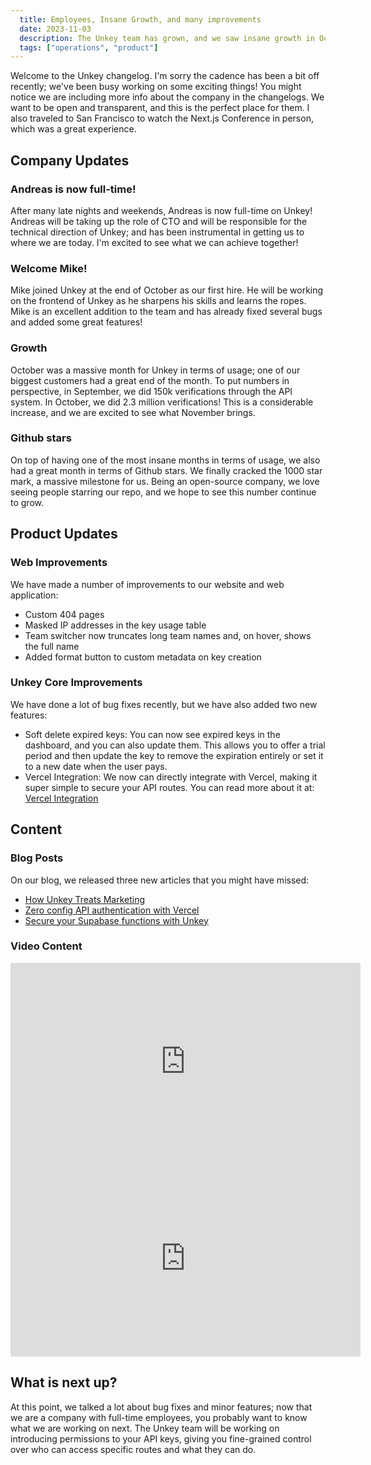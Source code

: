 ```yaml
---
  title: Employees, Insane Growth, and many improvements
  date: 2023-11-03
  description: The Unkey team has grown, and we saw insane growth in October.
  tags: ["operations", "product"]
---
```


Welcome to the Unkey changelog. I'm sorry the cadence has been a bit off recently; we've been busy working on some exciting things! You might notice we are including more info about the company in the changelogs. We want to be open and transparent, and this is the perfect place for them. I also traveled to San Francisco to watch the Next.js Conference in person, which was a great experience.

## Company Updates

### Andreas is now full-time!

After many late nights and weekends, Andreas is now full-time on Unkey! Andreas will be taking up the role of CTO and will be responsible for the technical direction of Unkey; and has been instrumental in getting us to where we are today. I'm excited to see what we can achieve together!

### Welcome Mike!

Mike joined Unkey at the end of October as our first hire. He will be working on the frontend of Unkey as he sharpens his skills and learns the ropes. Mike is an excellent addition to the team and has already fixed several bugs and added some great features!

### Growth

October was a massive month for Unkey in terms of usage; one of our biggest customers had a great end of the month. To put numbers in perspective, in September, we did 150k verifications through the API system. In October, we did 2.3 million verifications! This is a considerable increase, and we are excited to see what November brings.

### Github stars

On top of having one of the most insane months in terms of usage, we also had a great month in terms of Github stars. We finally cracked the 1000 star mark, a massive milestone for us. Being an open-source company, we love seeing people starring our repo, and we hope to see this number continue to grow.

## Product Updates

### Web Improvements

We have made a number of improvements to our website and web application:

- Custom 404 pages
- Masked IP addresses in the key usage table
- Team switcher now truncates long team names and, on hover, shows the full name
- Added format button to custom metadata on key creation

### Unkey Core Improvements

We have done a lot of bug fixes recently, but we have also added two new features:

- Soft delete expired keys: You can now see expired keys in the dashboard, and you can also update them. This allows you to offer a trial period and then update the key to remove the expiration entirely or set it to a new date when the user pays.
- Vercel Integration: We now can directly integrate with Vercel, making it super simple to secure your API routes. You can read more about it at: [Vercel Integration](https://unkey.com/blog/introducing-vercel-integration)

## Content

### Blog Posts

On our blog, we released three new articles that you might have missed:

- [How Unkey Treats Marketing](https://unkey.com/blog/how-unkey-treats-marketing)
- [Zero config API authentication with Vercel](https://unkey.com/blog/introducing-vercel-integration)
- [Secure your Supabase functions with Unkey](https://unkey.com/blog/secure-supabase-functions-using-unkey)

### Video Content

<div className="flex justify-left align-left my-8">
  <iframe
    width="560"
    height="315"
    src="https://www.youtube-nocookie.com/embed/31u3g2Uelfg?si=v9rDjVd89mBsoJ01"
    title="YouTube video player"
    frameBorder="0"
    allow="accelerometer; autoplay; clipboard-write; encrypted-media; gyroscope; picture-in-picture; web-share"
    allowFullScreen
  ></iframe>
</div>

<div className="flex justify-left align-left">
  <iframe
    width="560"
    height="315"
    src="https://www.youtube-nocookie.com/embed/il8hfqhlsxM?si=fT50_TclYXPKdVDa"
    title="YouTube video player"
    frameBorder="0"
    allow="accelerometer; autoplay; clipboard-write; encrypted-media; gyroscope; picture-in-picture; web-share"
    allowFullScreen
  ></iframe>
</div>

## What is next up?

At this point, we talked a lot about bug fixes and minor features; now that we are a company with full-time employees, you probably want to know what we are working on next. The Unkey team will be working on introducing permissions to your API keys, giving you fine-grained control over who can access specific routes and what they can do.
